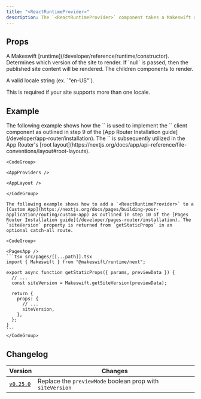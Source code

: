 ```yaml
---
title: "<ReactRuntimeProvider>"
description: The `<ReactRuntimeProvider>` component takes a Makeswift runtime and provides it to the [`<Page>`](/developer/reference/components/page) component for rendering snapshots.
---
```



## Props

<ParamField query="runtime" type="Runtime" required>
  A Makeswift [runtime](/developer/reference/runtime/constructor).
</ParamField>

<ParamField query="siteVersion" type="SiteVersion" required>
  Determines which version of the site to render. If `null` is passed,
  then the published site content will be rendered.
</ParamField>

<ParamField query="children" type="React.Node">
  The children components to render.
</ParamField>

<ParamField query="locale" type="string">
  <p>A valid locale string (ex. `"en-US"`).</p>

  <Note>This is required if your site supports
  more than one locale.</Note>
</ParamField>

## Example

<Tabs>
  <Tab title="App Router">
    The following example shows how the `<ReactRuntimeProvider>` is used to implement the `<MakeswiftProvider>` client component as outlined in step 9 of the [App Router Installation guide](/developer/app-router/installation). The `<MakeswiftProvider>` is subsequently utilized in the App Router's [root layout](https://nextjs.org/docs/app/api-reference/file-conventions/layout#root-layouts).

    <CodeGroup>

    <AppProviders />

    <AppLayout />

    </CodeGroup>

  </Tab>
  <Tab title="Pages Router">

    The following example shows how to add a `<ReactRuntimeProvider>` to a [Custom App](https://nextjs.org/docs/pages/building-your-application/routing/custom-app) as outlined in step 10 of the [Pages Router Installation guide](/developer/pages-router/installation). The `siteVersion` property is returned from `getStaticProps` in an optional catch-all route.

    <CodeGroup>

    <PagesApp />
    ```tsx src/pages/[[...path]].tsx
    import { Makeswift } from "@makeswift/runtime/next";

    export async function getStaticProps({ params, previewData }) {
      // ...
      const siteVersion = Makeswift.getSiteVersion(previewData);

      return {
        props: {
          // ...
          siteVersion,
        },
      };
    }
    ```
    </CodeGroup>

  </Tab>  
</Tabs>


## Changelog

| Version                                                                                          | Changes                               |
| ------------------------------------------------------------------------------------------------ | ------------------------------------- |
| [`v0.25.0`](https://github.com/makeswift/makeswift/releases/tag/%40makeswift%2Fruntime%400.25.0) | Replace the `previewMode` boolean prop with `siteVersion` |